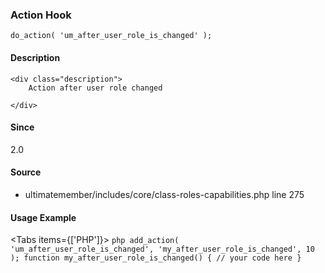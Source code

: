 
### Action Hook    
    
```
do_action( 'um_after_user_role_is_changed' );
```

#### Description
    <div class="description">
        Action after user role changed
 
    </div>



#### Since
<div class="description">
2.0
</div>

#### Source
  - <Link href="/developer/files/includes-core-class-roles-capabilities#source-view.275">ultimatemember/includes/core/class-roles-capabilities.php</Link> <Link href="/developer/files/includes-core-class-roles-capabilities#source-view.275">line 275</Link>



#### Usage Example

<Tabs items={['PHP']}>
    <Tab>
    ```php
    add_action( 'um_after_user_role_is_changed', 'my_after_user_role_is_changed', 10 );
 function my_after_user_role_is_changed() {
     // your code here
 }
    ```
    </Tab>
</Tabs>